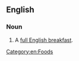 ==English==

===Noun===
{{en-noun|es}}

# {{lb|en|idiomatic}} A [[full English breakfast]].

[[Category:en:Foods]]